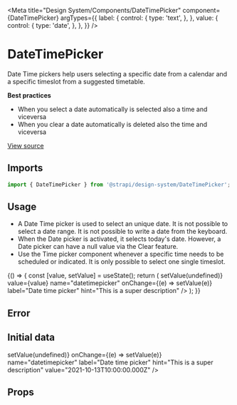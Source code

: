 <!--- DateTimePicker.stories.mdx --->


<Meta
  title="Design System/Components/DateTimePicker"
  component={DateTimePicker}
  argTypes={{
    label: {
      control: {
        type: 'text',
      },
    },
    value: {
      control: {
        type: 'date',
      },
    },
  }}
/>

# DateTimePicker

Date Time pickers help users selecting a specific date from a calendar and a specific timeslot from a suggested timetable.

**Best practices**

- When you select a date automatically is selected also a time and viceversa
- When you clear a date automatically is deleted also the time and viceversa

[View source](https://github.com/strapi/design-system/tree/main/packages/strapi-design-system/src/DateTimePicker)

## Imports

```js
import { DateTimePicker } from '@strapi/design-system/DateTimePicker';
```

## Usage

- A Date Time picker is used to select an unique date. It is not possible to select a date range. It is not possible to write a date from the keyboard.
- When the Date picker is activated, it selects today's date. However, a Date picker can have a null value via the Clear feature.
- Use the Time picker component whenever a specific time needs to be scheduled or indicated. It is only possible to select one single timeslot.

<Canvas>
  <Story name="base">
    {() => {
      const [value, setValue] = useState();
      return (
        <DateTimePicker
          onClear={() => setValue(undefined)}
          value={value}
          name="datetimepicker"
          onChange={(e) => setValue(e)}
          label="Date time picker"
          hint="This is a super description"
        />
      );
    }}
  </Story>
</Canvas>

## Error

<Canvas>
  <Story name="error">
    <DateTimePicker
      hint="This is a super description"
      error="Very very very very very very very long error"
      label="Error"
      name="datetimepicker"
    />
  </Story>
</Canvas>

## Initial data

<Canvas>
  <Story name="intial data">
    <DateTimePicker
      onClear={() => setValue(undefined)}
      onChange={(e) => setValue(e)}
      name="datetimepicker"
      label="Date time picker"
      hint="This is a super description"
      value="2021-10-13T10:00:00.000Z"
    />
  </Story>
</Canvas>

## Props

<ArgsTable of={DateTimePicker} />
